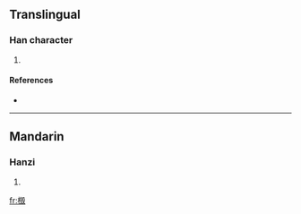 ==Translingual==

===Han character===
{{Han char|rn=75|rad=木|as=13|sn=17|four=4794<sub>7</sub>|canj=木竹土水 (DHGE), 木竹一水 (DHME)}}

# {{defn|Han|sort=木13}}

====References====
* {{Han ref|kx=0556.310|dkj=15663|dj=0946.070|hdz=21302.110|uh=6A93|ud=27283|bh=ECFD|bd=60669}}

----

==Mandarin==

===Hanzi===
{{cmn-hanzi|pin=[[huǐ]] ([[hui3]])|wg=hui<sup>3</sup>}}

# {{defn|Mandarin|sort=木13}}

[[fr:檓]]